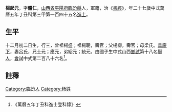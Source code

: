 {{Otheruses|杨起元}}
{{明清人物信息框
| 姓名 = 楊起元
| 原名 =
| 圖片名稱= 
| 圖片大小 =
| 圖片說明 = 
| 最高職務 =
| 國家 = 大明 
| 爵位 =
| 籍貫 = [[山西省|山西省]][[平陽府|平陽府]][[臨汾縣|臨汾縣]]
| 族裔 = 
| 旗籍 = 
| 字號 = 
| 諡號 =
| 出生日期 = 十二月初二日
| 出生地點 =
| 逝世日期 = 
| 逝世地點 =
| 墓葬 =
| 配偶 = 呂氏
| 親屬 = 曾祖楊盛，祖楊聰，父楊柳，母梁氏
| 出身 =
* 萬曆五年丁丑科進士
| 經歷 =
| 著作 =  
*
*
*
}}
'''楊起元'''{{BD|1551年||1610年||}}，字'''體仁'''，[[山西省|山西省]][[平陽府|平陽府]][[臨汾縣|臨汾縣]]人，軍籍，治《[[書經|書經]]》，年二十七歲中式萬曆五年丁丑科第三甲第一百四十五名[[進士|進士]]。

== 生平 ==
十二月初二日生，行三，曾祖楊盛；祖楊聰，壽官；父楊柳，壽官；母梁氏。[[具慶下|具慶下]]，妻呂氏，兄士元；應元，弟紹元；統元。由國子生中式山西[[鄉試|鄉試]]第十八名[[舉人|舉人]]，[[會試|會試]]中式第二百八十六名<ref>《萬曆五年丁丑科進士登科錄》</ref>。

==註釋==
{{reflist}}

{{明朝人物小作品}}
{{萬曆五年丁丑科殿试金榜}}
[[Category:臨汾人|Category:臨汾人]]
[[Category:杨姓|Category:杨姓]]